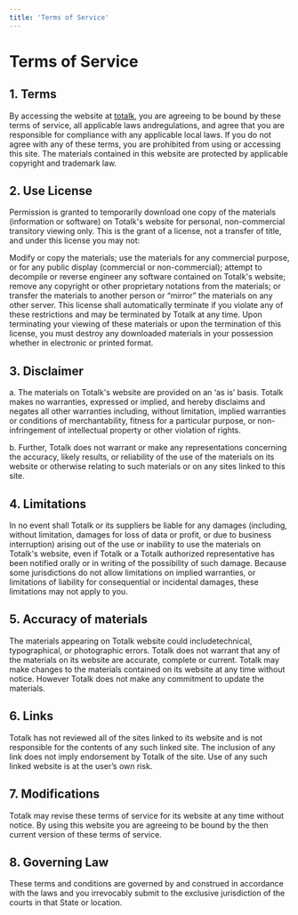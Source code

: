 ```yaml
---
title: 'Terms of Service'
---
```


# Terms of Service

## 1. Terms

By accessing the website at [totalk](/),
you are agreeing to be bound by these terms of service, all applicable laws andregulations, and agree that you are responsible for compliance with any applicable local laws. If you do not agree with any of these terms, you are prohibited from using or accessing this site. The materials contained in this website are protected by applicable copyright and trademark law.

## 2. Use License

Permission is granted to temporarily download one copy of the materials (information or software) on Totalk's website for personal, non-commercial transitory viewing only. This is the grant of a license, not a transfer of title, and under this license you may not:

Modify or copy the materials; use the materials for any commercial purpose, or for any public display (commercial or non-commercial); attempt to decompile or reverse engineer any software contained on Totalk's website; remove any copyright or other proprietary notations from the materials; or transfer the materials to another person or “mirror” the materials on any other server. This license shall automatically terminate if you violate any of these restrictions and may be terminated by Totalk at any time. Upon terminating your viewing of these materials or upon the termination of this license, you must destroy any downloaded materials in your possession whether in electronic or printed format.

## 3. Disclaimer

a. The materials on Totalk's website are provided on an ‘as is’ basis. Totalk makes no warranties, expressed or implied, and hereby disclaims and negates all other warranties including, without limitation, implied warranties or conditions of merchantability, fitness for a particular purpose, or non-infringement of intellectual property or other violation of rights.

b. Further, Totalk does not warrant or make any representations concerning the accuracy, likely results, or reliability of the use of the materials on its website or otherwise relating to such materials or on any sites linked to this site.

## 4. Limitations

In no event shall Totalk or its suppliers be liable for any damages (including, without limitation, damages for loss of data or profit, or due to business interruption) arising out of the use or inability to use the materials on Totalk's website, even if Totalk or a Totalk authorized representative has been notified orally or in writing of the possibility of such damage. Because some jurisdictions do not allow limitations on implied warranties, or limitations of liability for consequential or incidental damages, these limitations may not apply to you.

## 5. Accuracy of materials

The materials appearing on Totalk website could includetechnical, typographical, or photographic errors. Totalk does not warrant that any of the materials on its website are accurate, complete or current. Totalk may make changes to the materials contained on its website at any time without notice. However Totalk does not make any commitment to update the materials.

## 6. Links

Totalk has not reviewed all of the sites linked to its website and is not responsible for the contents of any such linked site. The inclusion of any link does not imply endorsement by Totalk of the site. Use of any such linked website is at the user’s own risk.

## 7. Modifications

Totalk may revise these terms of service for its website at any time without notice. By using this website you are agreeing to be bound by the then current version of these terms of service.

## 8. Governing Law

These terms and conditions are governed by and construed in accordance with the laws and you irrevocably submit to the exclusive jurisdiction of the courts in that State or location.
